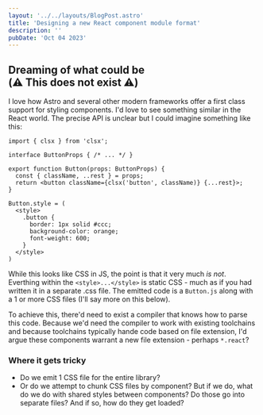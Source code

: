 ```yaml
---
layout: '../../layouts/BlogPost.astro'
title: 'Designing a new React component module format'
description: ''
pubDate: 'Oct 04 2023'
---
```


## Dreaming of what could be <br/> (⚠️ This does not exist ⚠️)

I love how Astro and several other modern frameworks offer a first class support for styling components. I'd love to see something similar in the React world. The precise API is unclear but I could imagine something like this:

```tsx
import { clsx } from 'clsx';

interface ButtonProps { /* ... */ }

export function Button(props: ButtonProps) {
  const { className, ..rest } = props;
  return <button className={clsx('button', className)} {...rest}>;
}

Button.style = (
  <style>
    .button {
      border: 1px solid #ccc;
      background-color: orange;
      font-weight: 600;
    }
  </style>
)
```

While this looks like CSS in JS, the point is that it very much _is not_. Everthing within the `<style>...</style>` is static CSS - much as if you had written it in a separate .css file. The emitted code is a `Button.js` along with a 1 or more CSS files (I'll say more on this below).

To achieve this, there'd need to exist a compiler that knows how to parse this code. Because we'd need the compiler to work with existing toolchains and because toolchains typically hande code based on file extension, I'd argue these components warrant a new file extension - perhaps `*.react`?

### Where it gets tricky

- Do we emit 1 CSS file for the entire library?
- Or do we attempt to chunk CSS files by component? But if we do, what do we do with shared styles between components? Do those go into separate files? And if so, how do they get loaded?
